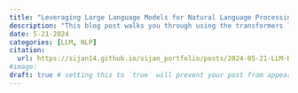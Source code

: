 ```yaml
---
title: "Leveraging Large Language Models for Natural Language Processing Tasks: Tokenization, Word Embeddings, and Model Training"
description: "This blog post walks you through using the transformers library to import pre-trained large language models (LLM) and its tokenizer. You’ll learn how to tokenize text, extract word embeddings from different hidden layers, and use these embeddings in machine learning models for prediction and classification tasks."
date: 5-21-2024
categories: [LLM, NLP]
citation: 
  url: https://sijan14.github.io/sijan_portfolio/posts/2024-05-21-LLM-BERT/ 
#image: 
draft: true # setting this to `true` will prevent your post from appearing on your listing page until you're ready!
---
```

